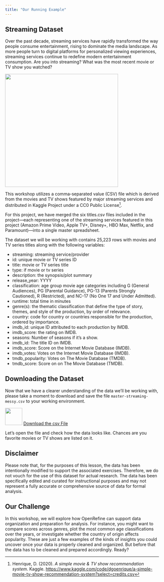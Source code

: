 ```yaml
---
title: "Our Running Example"
---
```


## Streaming Dataset

Over the past decade, streaming services have rapidly transformed the way people consume entertainment, rising to dominate the media landscape. As more people turn to digital platforms for personalized viewing experiences, streaming services continue to redefine modern entertainment consumption. Are you into streaming? What was the most recent movie or TV show you watched?

![](images/streaming-services.png){width="370"}

This workshop utilizes a comma-separated value (CSV) file which is derived from the movies and TV shows featured by major streaming services and distributed in Kaggle Project under a CC0 Public License[^1].

[^1]: Henrique, D. (2020). *A simple movie & TV show recommendation system*. Kaggle. <https://www.kaggle.com/code/dgoenrique/a-simple-movie-tv-show-recommendation-system?select=credits.csv>

For this project, we have merged the six titles.csv files included in the project—each representing one of the streaming services featured in this project (Amazon Prime Video, Apple TV+, Disney+, HBO Max, Netflix, and Paramount)—into a single master spreadsheet.

The dataset we will be working with contains 25,223 rows with movies and TV series titles along with the following variables:

-   streaming: streaming service/provider
-   id: unique movie or TV series ID
-   title: movie or TV series title
-   type: if movie or tv series
-   description: the synopsis/plot summary
-   release_year: YYYY
-   classification: age group movie age categories including G (General Audiences), PG (Parental Guidance), PG-13 (Parents Strongly Cautioned), R (Restricted), and NC-17 (No One 17 and Under Admitted).
-   runtime: total time in minutes
-   genre(s): the thematic classification that define the type of story, themes, and style of the production, by order of relevance.
-   country: code for country or countries responsible for the production, ordered by importance.
-   imdb_id: unique ID attributed to each production by IMDB.
-   imdb_score: the rating on IMDB.
-   seasons: Number of seasons if it's a show.
-   imdb_id: The title ID on IMDB.
-   imdb_score: Score on the Internet Movie Database (IMDB).
-   imdb_votes: Votes on the Internet Movie Database (IMDB).
-   tmdb_popularity: Votes on The Movie Database (TMDB).
-   tmdb_score: Score on on The Movie Database (TMDB).

## Downloading the Dataset

Now that we have a clearer understanding of the data we'll be working with, please take a moment to download and save the file `master-streaming-messy.csv` to your working environment.

![](images/download-icon.png){width="56"}
<a href="data/master-streaming-messy.csv" download>Download the csv File</a>

Let's open the file and check how the data looks like. Chances are you favorite movies or TV shows are listed on it. 

::: {.callout-important collapse="true"}
## Disclaimer

Please note that, for the purposes of this lesson, the data has been intentionally modified to support the associated exercises. Therefore, we do not vouch for the use of this dataset for actual research. The data has been specifically edited and curated for instructional purposes and may not represent a fully accurate or comprehensive source of data for formal analysis.
:::

## Our Challenge

In this workshop, we will explore how OpenRefine can support data organization and preparation for analysis. For instance, you might want to compare scores across genres, plot the most common age classifications over the years, or investigate whether the country of origin affects popularity. These are just a few examples of the kinds of insights you could uncover once your data is properly cleaned and organized. But before that the data has to be cleaned and prepared accordingly. Ready?

